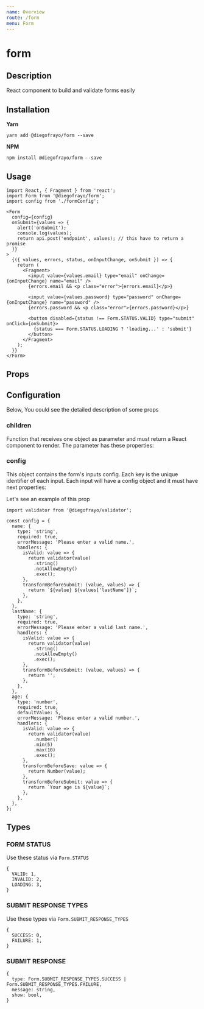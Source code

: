 ```yaml
---
name: Overview
route: /form
menu: Form
---
```





# form

## Description

React component to build and validate forms easily



## Installation

**Yarn**
```
yarn add @diegofrayo/form --save
```

**NPM**
```
npm install @diegofrayo/form --save
```



## Usage

```
import React, { Fragment } from 'react';
import Form from '@diegofrayo/form';
import config from './formConfig';

<Form
  config={config}
  onSubmit={values => {
    alert('onSubmit');
    console.log(values);
    return api.post('endpoint', values); // this have to return a promise
  }}
>
  {({ values, errors, status, onInputChange, onSubmit }) => {
    return (
      <Fragment>
        <input value={values.email} type="email" onChange={onInputChange} name="email" />
        {errors.email && <p class="error">{errors.email}</p>}

        <input value={values.password} type="password" onChange={onInputChange} name="password" />
        {errors.password && <p class="error">{errors.password}</p>}

        <button disabled={status !== Form.STATUS.VALID} type="submit" onClick={onSubmit}>
          {status === Form.STATUS.LOADING ? 'loading...' : 'submit'}
        </button>
      </Fragment>
    );
  }}
</Form>
```



## Props

<PropsTable component={Form} propsDescription={propsDescription} />



## Configuration

Below, You could see the detailed description of some props



### children

Function that receives one object as parameter and must return a React component to render. The parameter has these properties:

<Markdown md={MD.children} />


### config

This object contains the form's inputs config. Each key is the unique identifier of each input. Each input will have a config object and it must have next properties:

<Markdown md={MD.config} />

Let's see an example of this prop

```
import validator from '@diegofrayo/validator';

const config = {
  name: {
    type: 'string',
    required: true,
    errorMessage: 'Please enter a valid name.',
    handlers: {
      isValid: value => {
        return validator(value)
          .string()
          .notAllowEmpty()
          .exec();
      },
      transformBeforeSubmit: (value, values) => {
        return `${value} ${values['lastName']}`;
      },
    },
  },
  lastName: {
    type: 'string',
    required: true,
    errorMessage: 'Please enter a valid last name.',
    handlers: {
      isValid: value => {
        return validator(value)
          .string()
          .notAllowEmpty()
          .exec();
      },
      transformBeforeSubmit: (value, values) => {
        return '';
      },
    },
  },
  age: {
    type: 'number',
    required: true,
    defaultValue: 5,
    errorMessage: 'Please enter a valid number.',
    handlers: {
      isValid: value => {
        return validator(value)
          .number()
          .min(5)
          .max(10)
          .exec();
      },
      transformBeforeSave: value => {
        return Number(value);
      },
      transformBeforeSubmit: value => {
        return `Your age is ${value}`;
      },
    },
  },
};
```



## Types

### FORM STATUS

Use these status via `Form.STATUS`

```
{
  VALID: 1,
  INVALID: 2,
  LOADING: 3,
}
```


### SUBMIT RESPONSE TYPES

Use these types via `Form.SUBMIT_RESPONSE_TYPES`

```
{
  SUCCESS: 0,
  FAILURE: 1,
}
```


### SUBMIT RESPONSE

```
{
  type: Form.SUBMIT_RESPONSE_TYPES.SUCCESS | Form.SUBMIT_RESPONSE_TYPES.FAILURE,
  message: string,
  show: bool,
}
```
